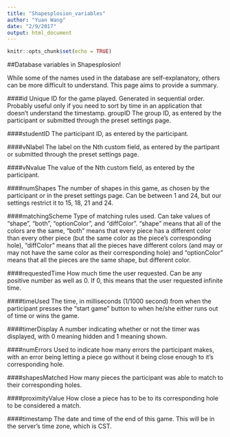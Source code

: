 ```yaml
---
title: "Shapesplosion_variables"
author: "Yuan Wang"
date: "2/9/2017"
output: html_document
---
```


```r
knitr::opts_chunk$set(echo = TRUE)
```


##Database variables in Shapesplosion!

While some of the names used in the database are self-explanatory, others can be more difficult to understand. This page aims to provide a summary.

####id
    Unique ID for the game played. Generated in sequential order. Probably useful only if you need to sort by time in an application that doesn't understand the timestamp.
groupID
    The group ID, as entered by the participant or submitted through the preset settings page.
    
####studentID
    The participant ID, as entered by the participant.
    
####vNlabel
    The label on the Nth custom field, as entered by the partipant or submitted through the preset settings page.
    
####vNvalue
    The value of the Nth custom field, as entered by the participant.
    
####numShapes
    The number of shapes in this game, as chosen by the participant or in the preset settings page. Can be between 1 and 24, but our settings restrict it to 15, 18, 21 and 24.
    
####matchingScheme
    Type of matching rules used. Can take values of "shape", "both", "optionColor", and "diffColor". "shape" means that all of the colors are the same, "both" means that every piece has a different color than every other piece (but the same color as the piece's corresponding hole), "diffColor" means that all the pieces have different colors (and may or may not have the same color as their corresponding hole) and "optionColor" means that all the pieces are the same shape, but different color.
    
####requestedTime
    How much time the user requested. Can be any positive number as well as 0. If 0, this means that the user requested infinite time.

####timeUsed
    The time, in milliseconds (1/1000 second) from when the participant presses the "start game" button to when he/she either runs out of time or wins the game.

####timerDisplay
    A number indicating whether or not the timer was displayed, with 0 meaning hidden and 1 meaning shown.

####numErrors
    Used to indicate how many errors the participant makes, with an error being letting a piece go without it being close enough to it's corresponding hole.

####shapesMatched
    How many pieces the participant was able to match to their corresponding holes. 

####proximityValue
    How close a piece has to be to its corresponding hole to be considered a match.

####timestamp
    The date and time of the end of this game. This will be in the server's time zone, which is CST.

